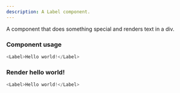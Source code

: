 ```yaml
---
description: A Label component.
---
```



A component that does something special and renders text in a div.

### Component usage
```js
<Label>Hello world!</Label>
```

### Render hello world!

```js live
<Label>Hello world!</Label>
```
